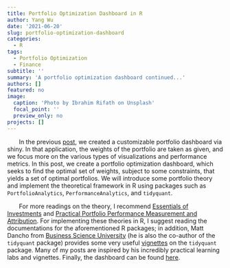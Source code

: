 ```yaml
---
title: Portfolio Optimization Dashboard in R
author: Yang Wu
date: '2021-06-20'
slug: portfolio-optimization-dashboard
categories:
  - R
tags:
  - Portfolio Optimization
  - Finance
subtitle: ''
summary: 'A portfolio optimization dashboard continued...'
authors: []
featured: no
image:
  caption: 'Photo by Ibrahim Rifath on Unsplash'
  focal_point: ''
  preview_only: no
projects: []
---
```


&nbsp;&nbsp;&nbsp;&nbsp;&nbsp;&nbsp; In the previous [post](https://www.kenwuyang.com/post/customizable-portfolio-dashboard/), we created a customizable portfolio dashboard via shiny. In that application, the weights of the portfolio are taken as given, and we focus more on the various types of visualizations and performance metrics. In this post, we create a portfolio optimization dashboard, which seeks to find the optimal set of weights, subject to some constraints, that yields a set of optimal portfolios. We will introduce some portfolio theory and implement the theoretical framework in R using packages such as `PortfolioAnalytics`, `PerformanceAnalytics`, and `tidyquant`. 

&nbsp;&nbsp;&nbsp;&nbsp;&nbsp;&nbsp; For more readings on the theory, I recommend [Essentials of Investments](https://www.amazon.com/ISE-Essentials-Investments-Zvi-Bodie/dp/1260288390/) and [Practical Portfolio Performance Measurement and Attribution](https://www.amazon.com/Practical-Portfolio-Performance-Measurement-Attribution/dp/0470059281/). For implementing these theories in R, I suggest reading the documentations for the aforementioned R packages; in addition, Matt Dancho from [Business Science University](https://university.business-science.io/) (he is also the co-author of the `tidyquant` package) provides some very useful [vignettes](https://cran.r-project.org/web/packages/tidyquant/index.html) on the `tidyquant` package. Many of my posts are inspired by his incredibly practical learning labs and vignettes. Finally, the dashboard can be found [here](https://rpubs.com/yangwu1227/personal_project).
